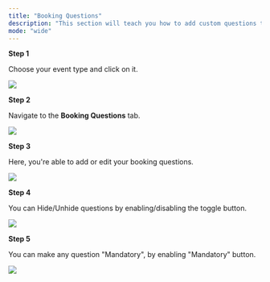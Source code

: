 ```yaml
---
title: "Booking Questions"
description: "This section will teach you how to add custom questions that bookers must answer when scheduling a time with you."
mode: "wide"
---
```


**Step 1** 

Choose your event type and click on it.

<Frame><img src="/images/booking_questions/1.webp" /></Frame>

**Step 2** 

Navigate to the **Booking Questions** tab.

<Frame><img src="/images/booking_questions/2.webp" /></Frame>

**Step 3** 

Here, you're able to add or edit your booking questions.

<Frame><img src="/images/booking_questions/3.webp" /></Frame>

**Step 4** 

You can Hide/Unhide questions by enabling/disabling the toggle button.

<Frame><img src="/images/booking_questions/4.webp" /></Frame>

**Step 5**

You can make any question "Mandatory", by enabling "Mandatory" button.

<Frame><img src="/images/booking_questions/5.webp" /></Frame>